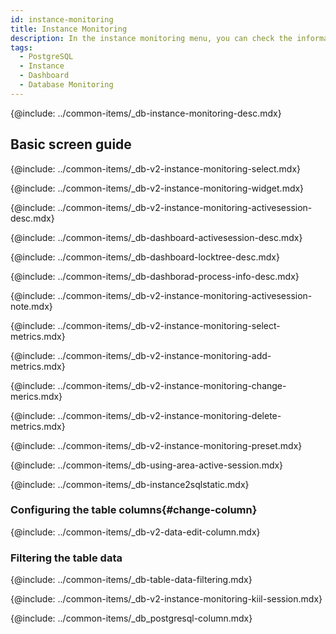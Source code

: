 ```yaml
---
id: instance-monitoring
title: Instance Monitoring
description: In the instance monitoring menu, you can check the information details on key metrics of the database server in real time.
tags:
  - PostgreSQL
  - Instance
  - Dashboard
  - Database Monitoring
---
```



<Note product='PostgreSQL' link='../postgresql-v1/instance-monitoring' />

{@include: ../common-items/_db-instance-monitoring-desc.mdx}

## Basic screen guide

<ProdImg img='db-instance-monitoring.png' desc='Instance Monitoring' />

<!--조회시간 및 대상 선택하기-->

{@include: ../common-items/_db-v2-instance-monitoring-select.mdx}

<!--그래프 차트 위젯 영역-->

{@include: ../common-items/_db-v2-instance-monitoring-widget.mdx}

<!--액티브 세션 락트리 프로세스정보-->

{@include: ../common-items/_db-v2-instance-monitoring-activesession-desc.mdx}

{@include: ../common-items/_db-dashboard-activesession-desc.mdx}

{@include: ../common-items/_db-dashboard-locktree-desc.mdx}

{@include: ../common-items/_db-dashborad-process-info-desc.mdx}

{@include: ../common-items/_db-v2-instance-monitoring-activesession-note.mdx}

<!--지표 선택하기-->

{@include: ../common-items/_db-v2-instance-monitoring-select-metrics.mdx}

<!--###지표 추가하기-->

{@include: ../common-items/_db-v2-instance-monitoring-add-metrics.mdx}

<!--###지표 변경하기-->

{@include: ../common-items/_db-v2-instance-monitoring-change-merics.mdx}

<!--###지표 삭제하기-->

{@include: ../common-items/_db-v2-instance-monitoring-delete-metrics.mdx}

<!--## 프리셋-->

{@include: ../common-items/_db-v2-instance-monitoring-preset.mdx} 

<!--## 액티브 세션 영역 활용-->

{@include: ../common-items/_db-using-area-active-session.mdx} 

{@include: ../common-items/_db-instance2sqlstatic.mdx} 

### Configuring the table columns{#change-column}

{@include: ../common-items/_db-v2-data-edit-column.mdx}

### Filtering the table data

{@include: ../common-items/_db-table-data-filtering.mdx} 

<!--세션 중지하기-->

{@include: ../common-items/_db-v2-instance-monitoring-kiil-session.mdx} 

<!--컬럼 정보 안내-->

{@include: ../common-items/_db_postgresql-column.mdx}
